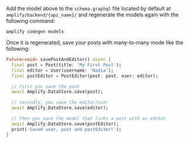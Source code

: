 Add the model above to the `schema.graphql` file located by default at `amplify/backend/{api_name}/` and regenerate the models again with the following command:

```console
amplify codegen models
```

Once it is regenerated, save your posts with many-to-many mode like the following:

```dart
Future<void> savePostAndEditor() async {
  final post = Post(title: 'My First Post');
  final editor = User(username: 'Nadia');
  final postEditor = PostEditor(post: post, user: editor);

  // first you save the post
  await Amplify.DataStore.save(post);

  // secondly, you save the editor/user
  await Amplify.DataStore.save(editor);

  // then you save the model that links a post with an editor
  await Amplify.DataStore.save(postEditor);
  print('Saved user, post and postEditor!');
}
```
